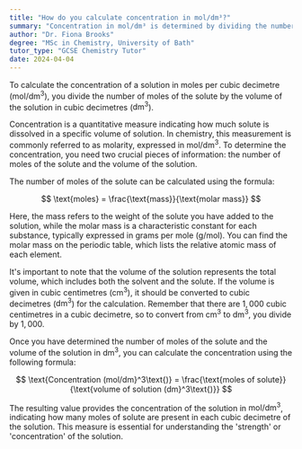 ```yaml
---
title: "How do you calculate concentration in mol/dm³?"
summary: "Concentration in mol/dm³ is determined by dividing the number of moles of solute by the solution's volume in dm³."
author: "Dr. Fiona Brooks"
degree: "MSc in Chemistry, University of Bath"
tutor_type: "GCSE Chemistry Tutor"
date: 2024-04-04
---
```


To calculate the concentration of a solution in moles per cubic decimetre ($\text{mol/dm}^3$), you divide the number of moles of the solute by the volume of the solution in cubic decimetres ($\text{dm}^3$).

Concentration is a quantitative measure indicating how much solute is dissolved in a specific volume of solution. In chemistry, this measurement is commonly referred to as molarity, expressed in $\text{mol/dm}^3$. To determine the concentration, you need two crucial pieces of information: the number of moles of the solute and the volume of the solution.

The number of moles of the solute can be calculated using the formula:

$$
\text{moles} = \frac{\text{mass}}{\text{molar mass}}
$$

Here, the mass refers to the weight of the solute you have added to the solution, while the molar mass is a characteristic constant for each substance, typically expressed in grams per mole ($\text{g/mol}$). You can find the molar mass on the periodic table, which lists the relative atomic mass of each element.

It's important to note that the volume of the solution represents the total volume, which includes both the solvent and the solute. If the volume is given in cubic centimetres ($\text{cm}^3$), it should be converted to cubic decimetres ($\text{dm}^3$) for the calculation. Remember that there are $1,000$ cubic centimetres in a cubic decimetre, so to convert from $\text{cm}^3$ to $\text{dm}^3$, you divide by $1,000$.

Once you have determined the number of moles of the solute and the volume of the solution in $\text{dm}^3$, you can calculate the concentration using the following formula:

$$
\text{Concentration (mol/dm}^3\text{)} = \frac{\text{moles of solute}}{\text{volume of solution (dm}^3\text{)}}
$$

The resulting value provides the concentration of the solution in $\text{mol/dm}^3$, indicating how many moles of solute are present in each cubic decimetre of the solution. This measure is essential for understanding the 'strength' or 'concentration' of the solution.
    